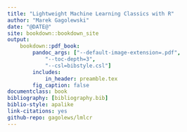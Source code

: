 ```yaml
---
title: "Lightweight Machine Learning Classics with R"
author: "Marek Gagolewski"
date: "@DATE@"
site: bookdown::bookdown_site
output:
    bookdown::pdf_book:
        pandoc_args: ["--default-image-extension=.pdf",
            "--toc-depth=3",
            "--csl=bibstyle.csl"]
        includes:
            in_header: preamble.tex
        fig_caption: false
documentclass: book
bibliography: [bibliography.bib]
biblio-style: apalike
link-citations: yes
github-repo: gagolews/lmlcr
---
```

